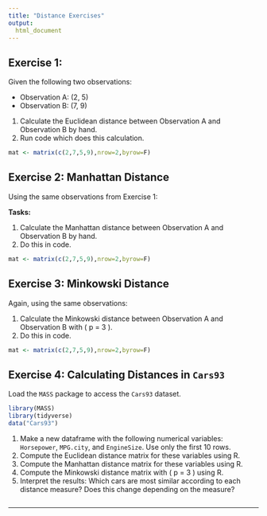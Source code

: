 ```yaml
---
title: "Distance Exercises"
output: 
  html_document
---
```


## Exercise 1:

Given the following two observations:

- Observation A: (2, 5)
- Observation B: (7, 9)

1. Calculate the Euclidean distance between Observation A and Observation B by hand.
2. Run code which does this calculation.

```r
mat <- matrix(c(2,7,5,9),nrow=2,byrow=F)
```

## Exercise 2: Manhattan Distance

Using the same observations from Exercise 1:

**Tasks:**

1. Calculate the Manhattan distance between Observation A and Observation B by hand.
2. Do this in code.

```r
mat <- matrix(c(2,7,5,9),nrow=2,byrow=F)
```


## Exercise 3: Minkowski Distance

Again, using the same observations:


1. Calculate the Minkowski distance between Observation A and Observation B with \( p = 3 \).
2. Do this in code.

```r
mat <- matrix(c(2,7,5,9),nrow=2,byrow=F)
```

## Exercise 4: Calculating Distances in `Cars93`

Load the `MASS` package to access the `Cars93` dataset.

```r
library(MASS)
library(tidyverse)
data("Cars93")
```

1. Make a new dataframe with the following numerical variables: `Horsepower`, `MPG.city`, and `EngineSize`. Use only the first 10 rows.
3. Compute the Euclidean distance matrix for these variables using R.
4. Compute the Manhattan distance matrix for these variables using R.
5. Compute the Minkowski distance matrix with \( p = 3 \) using R.
6. Interpret the results: Which cars are most similar according to each distance measure? Does this change depending on the measure?

```r

```

---

